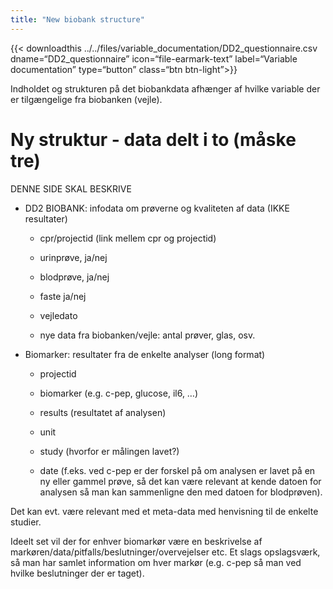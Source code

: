 ```yaml
---
title: "New biobank structure"
---
```

{{< downloadthis ../../files/variable_documentation/DD2_questionnaire.csv dname="DD2_questionnaire" icon="file-earmark-text" label="Variable documentation" type="button" class="btn btn-light">}}


::: callout-important
Indholdet og strukturen på det biobankdata afhænger af hvilke variable der er tilgængelige fra biobanken (vejle). 
:::


# Ny struktur - data delt i to (måske tre)

DENNE SIDE SKAL BESKRIVE

-   DD2 BIOBANK: infodata om prøverne og kvaliteten af data (IKKE resultater)

    -   cpr/projectid (link mellem cpr og projectid)

    -   urinprøve, ja/nej

    -   blodprøve, ja/nej

    -   faste ja/nej

    -   vejledato

    -   nye data fra biobanken/vejle: antal prøver, glas, osv.

-   Biomarker: resultater fra de enkelte analyser (long format)

    -   projectid

    -   biomarker (e.g. c-pep, glucose, il6, ...)

    -   results (resultatet af analysen)

    -   unit

    -   study (hvorfor er målingen lavet?)

    -   date (f.eks. ved c-pep er der forskel på om analysen er lavet på en ny eller gammel prøve, så det kan være relevant at kende datoen for analysen så man kan sammenligne den med datoen for blodprøven).

Det kan evt. være relevant med et meta-data med henvisning til de enkelte studier.

Ideelt set vil der for enhver biomarkør være en beskrivelse af markøren/data/pitfalls/beslutninger/overvejelser etc. Et slags opslagsværk, så man har samlet information om hver markør (e.g. c-pep så man ved hvilke beslutninger der er taget). 
